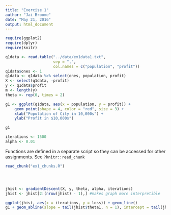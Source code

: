 ```yaml
---
title: "Exercise 1"
author: "Jai Broome"
date: "May 21, 2016"
output: html_document
---
```

```r
require(ggplot2)
require(dplyr)
require(knitr)
```

```r
q1data <- read.table("../data/ex1data1.txt", 
                     sep = ",", 
                     col.names = c("population", "profit"))
q1data$ones <- 1
q1data <- q1data %>% select(ones, population, profit)
X <- select(q1data, -profit)
y <- q1data$profit
m <- length(y)
theta <- rep(0, times = 2)
```

```r
g1 <- ggplot(q1data, aes(x = population, y = profit)) +
    geom_point(shape = 4, color = "red", size = 3) +
    xlab("Population of City in 10,000s") +
    ylab("Profit in $10,000s")

g1
```

```r
iterations <- 1500
alpha <- 0.01
```
Functions are defined in a separate script so they can be accessed for other assignments. See `?knitr::read_chunk`
```r
read_chunk("ex1_chunks.R")
```

```r
```

```r
```

```r
```

```r
jhist <- gradientDescent(X, y, theta, alpha, iterations)
jhist <- jhist[2:(nrow(jhist) - 1),] #makes graph more interpretible 
```

```r
ggplot(jhist, aes(x = iterations, y = loss)) + geom_line()
g1 + geom_abline(slope = tail(jhist$theta1, n = 1), intercept = tail(jhist$theta0, n = 1))
```